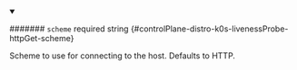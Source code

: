 
<details className="config-field" data-expandable="false" open>
<summary>

####### `scheme` <span className="config-field-required" data-required="false">required</span> <span className="config-field-type">string</span> <span className="config-field-default"></span> <span className="config-field-enum"></span> {#controlPlane-distro-k0s-livenessProbe-httpGet-scheme}

Scheme to use for connecting to the host.
Defaults to HTTP.

</summary>



</details>
